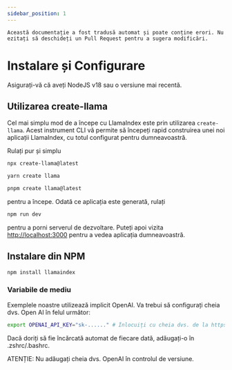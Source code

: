 ```yaml
---
sidebar_position: 1
---
```



```Această documentație a fost tradusă automat și poate conține erori. Nu ezitați să deschideți un Pull Request pentru a sugera modificări.```

# Instalare și Configurare

Asigurați-vă că aveți NodeJS v18 sau o versiune mai recentă.


## Utilizarea create-llama

Cel mai simplu mod de a începe cu LlamaIndex este prin utilizarea `create-llama`. Acest instrument CLI vă permite să începeți rapid construirea unei noi aplicații LlamaIndex, cu totul configurat pentru dumneavoastră.

Rulați pur și simplu

<Tabs>
<TabItem value="1" label="npm" default>

```bash
npx create-llama@latest
```

</TabItem>
<TabItem value="2" label="Yarn">

```bash
yarn create llama
```

</TabItem>
<TabItem value="3" label="pnpm">

```bash
pnpm create llama@latest
```

</TabItem>
</Tabs>

pentru a începe. Odată ce aplicația este generată, rulați

```bash npm2yarn
npm run dev
```

pentru a porni serverul de dezvoltare. Puteți apoi vizita [http://localhost:3000](http://localhost:3000) pentru a vedea aplicația dumneavoastră.
## Instalare din NPM

```bash npm2yarn
npm install llamaindex
```


### Variabile de mediu

Exemplele noastre utilizează implicit OpenAI. Va trebui să configurați cheia dvs. Open AI în felul următor:

```bash
export OPENAI_API_KEY="sk-......" # Înlocuiți cu cheia dvs. de la https://platform.openai.com/account/api-keys
```

Dacă doriți să fie încărcată automat de fiecare dată, adăugați-o în .zshrc/.bashrc.

ATENȚIE: Nu adăugați cheia dvs. OpenAI în controlul de versiune.
